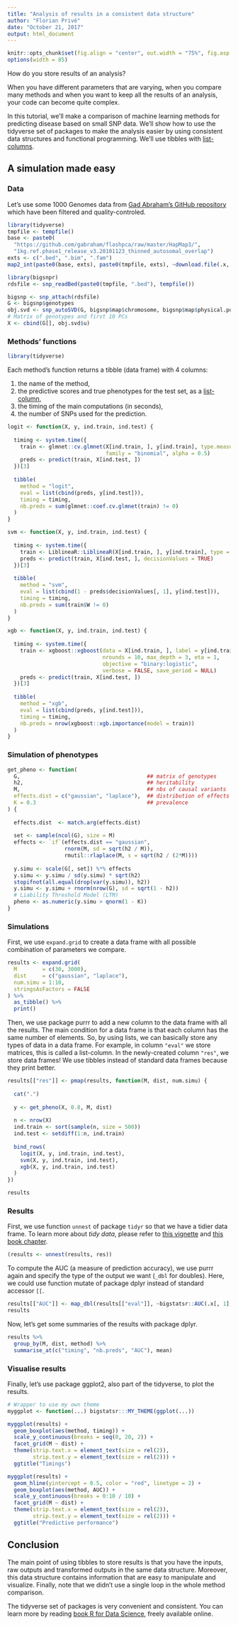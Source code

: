```yaml
---
title: "Analysis of results in a consistent data structure"
author: "Florian Privé"
date: "October 21, 2017"
output: html_document
---
```


```r
knitr::opts_chunk$set(fig.align = "center", out.width = "75%", fig.asp = 0.75)
options(width = 85)
```

How do you store results of an analysis?

When you have different parameters that are varying, when you compare many methods and when you want to keep all the results of an analysis, your code can become quite complex.

In this tutorial, we'll make a comparison of machine learning methods for predicting disease based on small SNP data. We'll show how to use the tidyverse set of packages to make the analysis easier by using consistent data structures and functional programming. We'll use tibbles with [list-columns](http://r4ds.had.co.nz/many-models.html).

## A simulation made easy

### Data

Let's use some 1000 Genomes data from [Gad Abraham's GitHub repository](https://github.com/gabraham/flashpca/tree/master/HapMap3) which have been filtered and quality-controled.


```r
library(tidyverse)
tmpfile <- tempfile()
base <- paste0(
  "https://github.com/gabraham/flashpca/raw/master/HapMap3/",
  "1kg.ref.phase1_release_v3.20101123_thinned_autosomal_overlap")
exts <- c(".bed", ".bim", ".fam")
map2_int(paste0(base, exts), paste0(tmpfile, exts), ~download.file(.x, .y))
```

```r
library(bigsnpr)
rdsfile <- snp_readBed(paste0(tmpfile, ".bed"), tempfile())

bigsnp <- snp_attach(rdsfile)
G <- bigsnp$genotypes
obj.svd <- snp_autoSVD(G, bigsnp$map$chromosome, bigsnp$map$physical.pos, ncores = 2)
# Matrix of genotypes and first 10 PCs
X <- cbind(G[], obj.svd$u)
```

### Methods' functions

```r
library(tidyverse)
```

Each method's function returns a tibble (data frame) with 4 columns:

1. the name of the method,
2. the predictive scores and true phenotypes for the test set, as a [list-column](http://r4ds.had.co.nz/many-models.html),
3. the timing of the main computations (in seconds),
4. the number of SNPs used for the prediction.

```r
logit <- function(X, y, ind.train, ind.test) {
  
  timing <- system.time({
    train <- glmnet::cv.glmnet(X[ind.train, ], y[ind.train], type.measure = "auc", 
                               family = "binomial", alpha = 0.5)
    preds <- predict(train, X[ind.test, ])
  })[3]
  
  tibble(
    method = "logit",
    eval = list(cbind(preds, y[ind.test])),
    timing = timing,
    nb.preds = sum(glmnet::coef.cv.glmnet(train) != 0)
  )
}
```

```r
svm <- function(X, y, ind.train, ind.test) {
  
  timing <- system.time({
    train <- LiblineaR::LiblineaR(X[ind.train, ], y[ind.train], type = 5)
    preds <- predict(train, X[ind.test, ], decisionValues = TRUE)
  })[3]
  
  tibble(
    method = "svm",
    eval = list(cbind(1 - preds$decisionValues[, 1], y[ind.test])),
    timing = timing,
    nb.preds = sum(train$W != 0)
  )
}
```

```r
xgb <- function(X, y, ind.train, ind.test) {
  
  timing <- system.time({
    train <- xgboost::xgboost(data = X[ind.train, ], label = y[ind.train],
                              nrounds = 10, max_depth = 3, eta = 1,
                              objective = "binary:logistic", 
                              verbose = FALSE, save_period = NULL)
    preds <- predict(train, X[ind.test, ])
  })[3]
  
  tibble(
    method = "xgb",
    eval = list(cbind(preds, y[ind.test])),
    timing = timing,
    nb.preds = nrow(xgboost::xgb.importance(model = train))
  )
}
```

### Simulation of phenotypes

```r
get_pheno <- function(
  G,                                        ## matrix of genotypes
  h2,                                       ## heritability 
  M,                                        ## nbs of causal variants
  effects.dist = c("gaussian", "laplace"),  ## distribution of effects 
  K = 0.3                                   ## prevalence
) {
  
  effects.dist  <- match.arg(effects.dist)
  
  set <- sample(ncol(G), size = M)
  effects <- `if`(effects.dist == "gaussian", 
                  rnorm(M, sd = sqrt(h2 / M)),
                  rmutil::rlaplace(M, s = sqrt(h2 / (2*M))))
  
  y.simu <- scale(G[, set]) %*% effects
  y.simu <- y.simu / sd(y.simu) * sqrt(h2)
  stopifnot(all.equal(drop(var(y.simu)), h2))
  y.simu <- y.simu + rnorm(nrow(G), sd = sqrt(1 - h2))
  # Liability Threshold Model (LTM)
  pheno <- as.numeric(y.simu > qnorm(1 - K))
}
```

### Simulations

First, we use `expand.grid` to create a data frame with all possible combination of parameters we compare.

```r
results <- expand.grid(
  M        = c(30, 3000), 
  dist     = c("gaussian", "laplace"), 
  num.simu = 1:10,
  stringsAsFactors = FALSE
) %>% 
  as_tibble() %>%
  print()
```

Then, we use package purrr to add a new column to the data frame with all the results. The main condition for a data frame is that each column has the same number of elements. So, by using lists, we can basically store any types of data in a data frame. For example, in column `"eval"` we store matrices, this is called a list-column. In the newly-created column `"res"`, we store data frames! We use tibbles instead of standard data frames because they print better.

```r
results[["res"]] <- pmap(results, function(M, dist, num.simu) {
  
  cat(".")
  
  y <- get_pheno(X, 0.8, M, dist)
  
  n <- nrow(X)
  ind.train <- sort(sample(n, size = 500))
  ind.test <- setdiff(1:n, ind.train)
  
  bind_rows(
    logit(X, y, ind.train, ind.test),
    svm(X, y, ind.train, ind.test),
    xgb(X, y, ind.train, ind.test)
  ) 
})
```

```r
results
```


### Results

First, we use function `unnest` of package `tidyr` so that we have a tidier data frame. To learn more about *tidy data*, please refer to [this vignette](http://tidyr.tidyverse.org/articles/tidy-data.html) and [this book chapter](http://r4ds.had.co.nz/tidy-data.html).

```r
(results <- unnest(results, res))
```

To compute the AUC (a measure of prediction accuracy), we use purrr again and specify the type of the output we want (`_dbl` for doubles). Here, we could use function mutate of package dplyr instead of standard accessor `[[`.

```r
results[["AUC"]] <- map_dbl(results[["eval"]], ~bigstatsr::AUC(.x[, 1], .x[, 2]))
results
```

Now, let's get some summaries of the results with package dplyr.

```r
results %>%
  group_by(M, dist, method) %>%
  summarise_at(c("timing", "nb.preds", "AUC"), mean)
```


### Visualise results

Finally, let's use package ggplot2, also part of the tidyverse, to plot the results.

```r
# Wrapper to use my own theme
myggplot <- function(...) bigstatsr:::MY_THEME(ggplot(...))
```

```r
myggplot(results) + 
  geom_boxplot(aes(method, timing)) +
  scale_y_continuous(breaks = seq(0, 20, 2)) +
  facet_grid(M ~ dist) +
  theme(strip.text.x = element_text(size = rel(2)),
        strip.text.y = element_text(size = rel(2))) +
  ggtitle("Timings")
```

```r
myggplot(results) + 
  geom_hline(yintercept = 0.5, color = "red", linetype = 2) + 
  geom_boxplot(aes(method, AUC)) +
  scale_y_continuous(breaks = 0:10 / 10) +
  facet_grid(M ~ dist) +
  theme(strip.text.x = element_text(size = rel(2)),
        strip.text.y = element_text(size = rel(2))) +
  ggtitle("Predictive performance")
```

## Conclusion

The main point of using tibbles to store results is that you have the inputs, raw outputs and transformed outputs in the same data structure. Moreover, this data structure contains information that are easy to manipulate and visualize. Finally, note that we didn't use a single loop in the whole method comparison.

The tidyverse set of packages is very convenient and consistent. You can learn more by reading [book R for Data Science](http://r4ds.had.co.nz/), freely available online.
